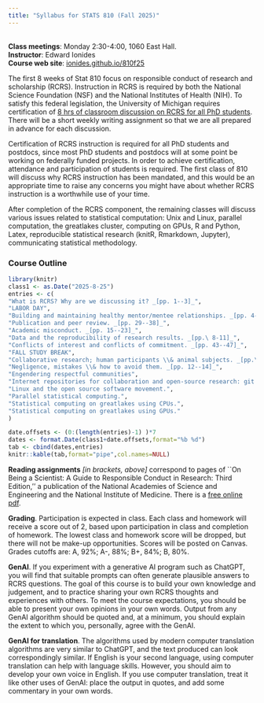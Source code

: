 ```yaml
---
title: "Syllabus for STATS 810 (Fall 2025)"
---
```


<br>
__Class meetings__: Monday 2:30-4:00, 1060 East Hall.
<br>
__Instructor__: Edward Ionides
<br>
__Course web site__: [ionides.github.io/810f25](ionides.github.io/810f25)

The first 8 weeks of Stat 810 focus on responsible conduct of research and scholarship (RCRS). Instruction in RCRS is required by both the National Science Foundation (NSF) and the National Institutes of Health (NIH). To satisfy this federal legislation, the University of Michigan requires certification of [8 hrs of classroom discussion on RCRS for all PhD students](https://research.umich.edu/research-at-michigan/ovpr-units/rcrs/). 
There will be a short weekly writing assignment so that we are all prepared in advance for each discussion.

Certification of RCRS instruction is required for all PhD students and postdocs, since most PhD students and postdocs will at some point be working on federally funded projects. In order to achieve certification, attendance and participation of students is required. The first class of 810 will discuss why RCRS instruction has been mandated, and this would be an appropriate time to raise any concerns you might have about whether RCRS instruction is a worthwhile use of your time.

After completion of the RCRS component, the remaining classes will discuss various issues related to statistical computation: Unix and Linux, parallel computation, the greatlakes cluster, computing on GPUs, R and Python, Latex, reproducible statistical research (knitR, Rmarkdown, Jupyter), communicating statistical methodology.

### Course Outline

```R
library(knitr)
class1 <- as.Date("2025-8-25")
entries <- c(
"What is RCRS? Why are we discussing it? _[pp. 1--3]_",
"LABOR DAY",
"Building and maintaining healthy mentor/mentee relationships. _[pp. 4--7]_",
"Publication and peer review. _[pp. 29--38]_",
"Academic misconduct. _[pp. 15--23]_",
"Data and the reproducibility of research results. _[pp.\ 8-11]_",
"Conflicts of interest and conflicts of commitment. _[pp. 43--47]_",
"FALL STUDY BREAK",
"Collaborative research; human participants \\& animal subjects. _[pp.\ 24-28, 39-42, 48-49]_",
"Negligence, mistakes \\& how to avoid them. _[pp. 12--14]_",
"Engendering respectful communities",
"Internet repositories for collaboration and open-source research: git and GitHub.",
"Linux and the open source software movement.",
"Parallel statistical computing.",
"Statistical computing on greatlakes using CPUs.",
"Statistical computing on greatlakes using GPUs."
)

date.offsets <- (0:(length(entries)-1) )*7
dates <- format.Date(class1+date.offsets,format="%b %d")
tab <- cbind(dates,entries)
knitr::kable(tab,format="pipe",col.names=NULL)
```



**Reading assignments** _[in brackets, above]_ correspond to pages of ``On Being a Scientist: A Guide to Responsible Conduct in Research: Third Edition,'' a publication of the National Academies of Science and Engineering and the National Institute of Medicine. There is a [free online pdf](http://www.nap.edu/catalog.php?record_id=12192).


**Grading**. Participation is expected in class. Each class and homework will receive a score out of 2, based upon participation in class and completion of homework. The lowest class and homework score will be dropped, but there will not be make-up opportunities. Scores will be posted on Canvas. Grades cutoffs are: A, 92%; A-, 88%; B+, 84%; B, 80%. 

**GenAI**. If you experiment with a generative AI program such as ChatGPT, you will find that suitable prompts can often generate plausible answers to RCRS questions. The goal of this course is to build your own knowledge and judgement, and to practice sharing your own RCRS thoughts and experiences with others.  To meet the course expectations, you should be able to present your own opinions in your own words. Output from any GenAI algorithm should be quoted and, at a minimum, you should explain the extent to which you, personally, agree with the GenAI.

**GenAI for translation**. The algorithms used by modern computer translation algorithms are very similar to ChatGPT, and the text produced can look correspondingly similar. If English is your second language, using computer translation can help with language skills. However, you should aim to develop your own voice in English. If you use computer translation, treat it like other uses of GenAI: place the output in quotes, and add some commentary in your own words.


